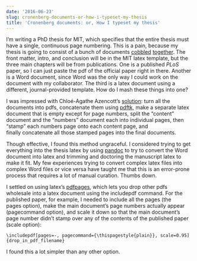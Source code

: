 ```yaml
---
date: '2016-06-23'
slug: cronenberg-documents-or-how-i-typeset-my-thesis
title: 'Cronenberg documents: or, How I typeset my thesis'
---
```


I'm writing a PhD thesis for MIT, which specifies that the entire thesis must have a single, continuous page numbering. This is a pain, because my thesis is going to consist of a bunch of documents [cobbled](https://www.youtube.com/watch?v=RgvNNHFhPck) [together](https://en.wikipedia.org/wiki/Rick_Potion_No._9). The front matter, intro, and conclusion will be in the MIT latex template, but the three main chapters will be from publications. One is a published _PLoS_ paper, so I can just paste the pdf of the official paper right in there. Another is a Word document, since Word was the only way I could work on the document with my collaborator. The third is a latex document using a different, journal-provided template. How do I mash these things into one?

I was impressed with Chloé-Agathe Azencott's [solution](http://cazencott.info/index.php/post/2015/04/30/Numbering-PDF-Pages): turn all the documents into pdfs, concatenate them using [pdftk](https://www.pdflabs.com/tools/pdftk-the-pdf-toolkit/), make a separate latex document that is empty except for page numbers, split the "content" document and the "numbers" document each into individual pages, then "stamp" each numbers page onto each content page, and finally concatenate all those stamped pages into the final documents.

Though effective, I found this method ungraceful. I considered trying to get everything into the thesis latex by using [pandoc](http://pandoc.org/) to try to convert the Word document into latex and trimming and doctoring the manuscript latex to make it fit. My few experiences trying to convert complex latex files into complex Word files or vice versa have taught me that this is an error-prone process that requires a lot of manual curation. Thumbs down.

I settled on using latex's [pdfpages](https://www.ctan.org/pkg/pdfpages?lang=en), which lets you drop other pdfs wholesale into a latex document using the includepdf command. For the published paper, for example, I needed to include all the pages (the pages option), make the main document's page numbers actually appear (pagecommand option), and scale it down so that the main document's page number didn't stamp over any of the contents of the published paper (scale option):



    \includepdf[pages=-, pagecommand={\thispagestyle{plain}}, scale=0.95]{drop_in_pdf_filename}



I found this a lot simpler than any other option.